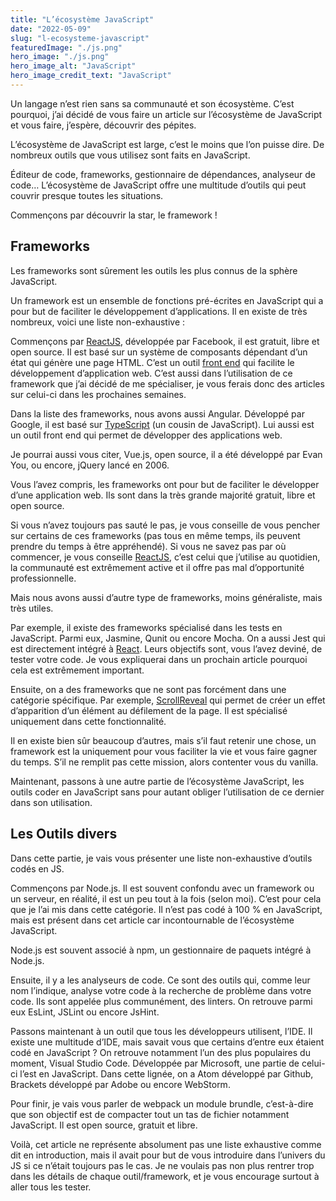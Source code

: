 ```yaml
---
title: "L’écosystème JavaScript"
date: "2022-05-09"
slug: "l-ecosysteme-javascript"
featuredImage: "./js.png"
hero_image: "./js.png"
hero_image_alt: "JavaScript"
hero_image_credit_text: "JavaScript"
---
```


Un langage n’est rien sans sa communauté et son écosystème. C’est pourquoi, j’ai décidé de vous faire un article sur l’écosystème de JavaScript et vous faire, j’espère, découvrir des pépites.

L’écosystème de JavaScript est large, c’est le moins que l’on puisse dire. De nombreux outils que vous utilisez sont faits en JavaScript.

Éditeur de code, frameworks, gestionnaire de dépendances, analyseur de code… L’écosystème de JavaScript offre une multitude d’outils qui peut couvrir presque toutes les situations.

Commençons par découvrir la star, le framework !

## Frameworks
Les frameworks sont sûrement les outils les plus connus de la sphère JavaScript.

Un framework est un ensemble de fonctions pré-écrites en JavaScript qui a pour but de faciliter le développement d’applications. Il en existe de très nombreux, voici une liste non-exhaustive :

Commençons par [ReactJS](https://guillaumedaavid.medium.com/pourquoi-jai-choisi-react-95f8b2394fc0), développée par Facebook, il est gratuit, libre et open source. Il est basé sur un système de composants dépendant d’un état qui génère une page HTML. C’est un outil [front end](https://guillaumedaavid.medium.com/quest-qu-un-d%C3%A9veloppeur-front-end-bb7a5f62cd81) qui facilite le développement d’application web. C’est aussi dans l’utilisation de ce framework que j’ai décidé de me spécialiser, je vous ferais donc des articles sur celui-ci dans les prochaines semaines.

Dans la liste des frameworks, nous avons aussi Angular. Développé par Google, il est basé sur [TypeScript](https://guillaumedaavid.medium.com/pourquoi-utiliser-typescript-38da27a324e5) (un cousin de JavaScript). Lui aussi est un outil front end qui permet de développer des applications web.

Je pourrai aussi vous citer, Vue.js, open source, il a été développé par Evan You, ou encore, jQuery lancé en 2006.

Vous l’avez compris, les frameworks ont pour but de faciliter le développer d’une application web. Ils sont dans la très grande majorité gratuit, libre et open source.

Si vous n’avez toujours pas sauté le pas, je vous conseille de vous pencher sur certains de ces frameworks (pas tous en même temps, ils peuvent prendre du temps à être appréhendé). Si vous ne savez pas par où commencer, je vous conseille [ReactJS](https://guillaumedaavid.medium.com/pourquoi-jai-choisi-react-95f8b2394fc0), c’est celui que j’utilise au quotidien, la communauté est extrêmement active et il offre pas mal d’opportunité professionnelle.

Mais nous avons aussi d’autre type de frameworks, moins généraliste, mais très utiles.

Par exemple, il existe des frameworks spécialisé dans les tests en JavaScript.
Parmi eux, Jasmine, Qunit ou encore Mocha. On a aussi Jest qui est directement intégré à [React](https://guillaumedaavid.medium.com/pourquoi-jai-choisi-react-95f8b2394fc0). Leurs objectifs sont, vous l’avez deviné, de tester votre code. Je vous expliquerai dans un prochain article pourquoi cela est extrêmement important.

Ensuite, on a des frameworks que ne sont pas forcément dans une catégorie spécifique. Par exemple, [ScrollReveal](https://guillaumedaavid.medium.com/javascript-faire-appara%C3%AEtre-un-%C3%A9l%C3%A9ment-au-d%C3%A9filement-1331e1c2653a) qui permet de créer un effet d’apparition d’un élément au défilement de la page. Il est spécialisé uniquement dans cette fonctionnalité.

Il en existe bien sûr beaucoup d’autres, mais s’il faut retenir une chose, un framework est la uniquement pour vous faciliter la vie et vous faire gagner du temps. S’il ne remplit pas cette mission, alors contenter vous du vanilla.

Maintenant, passons à une autre partie de l’écosystème JavaScript, les outils coder en JavaScript sans pour autant obliger l’utilisation de ce dernier dans son utilisation.

## Les Outils divers
Dans cette partie, je vais vous présenter une liste non-exhaustive d’outils codés en JS.

Commençons par Node.js. Il est souvent confondu avec un framework ou un serveur, en réalité, il est un peu tout à la fois (selon moi). C’est pour cela que je l’ai mis dans cette catégorie. Il n’est pas codé à 100 % en JavaScript, mais est présent dans cet article car incontournable de l’écosystème JavaScript.

Node.js est souvent associé à npm, un gestionnaire de paquets intégré à Node.js.

Ensuite, il y a les analyseurs de code. Ce sont des outils qui, comme leur nom l’indique, analyse votre code à la recherche de problème dans votre code. Ils sont appelée plus communément, des linters. On retrouve parmi eux EsLint, JSLint ou encore JsHint.

Passons maintenant à un outil que tous les développeurs utilisent, l’IDE.
Il existe une multitude d’IDE, mais savait vous que certains d’entre eux étaient codé en JavaScript ? On retrouve notamment l’un des plus populaires du moment, Visual Studio Code. Développée par Microsoft, une partie de celui-ci l’est en JavaScript. Dans cette lignée, on a Atom développé par Github, Brackets développé par Adobe ou encore WebStorm.

Pour finir, je vais vous parler de webpack un module brundle, c’est-à-dire que son objectif est de compacter tout un tas de fichier notamment JavaScript. Il est open source, gratuit et libre.

Voilà, cet article ne représente absolument pas une liste exhaustive comme dit en introduction, mais il avait pour but de vous introduire dans l’univers du JS si ce n’était toujours pas le cas. Je ne voulais pas non plus rentrer trop dans les détails de chaque outil/framework, et je vous encourage surtout à aller tous les tester.

